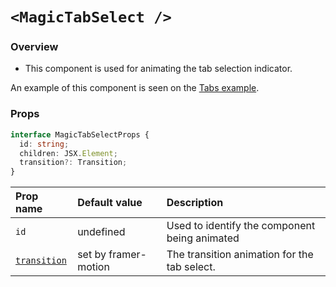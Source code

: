 # `<MagicTabSelect />`

### Overview

- This component is used for animating the tab selection indicator.

An example of this component is seen on the [Tabs example](/applications/tabs).

### Props

```ts
interface MagicTabSelectProps {
  id: string;
  children: JSX.Element;
  transition?: Transition;
}
```

| Prop name                                                 | Default value        | Description                                   |
| :-------------------------------------------------------- | :------------------- | :-------------------------------------------- |
| `id`                                                      | undefined            | Used to identify the component being animated |
| [`transition`](https://www.framer.com/motion/transition/) | set by framer-motion | The transition animation for the tab select.  |
